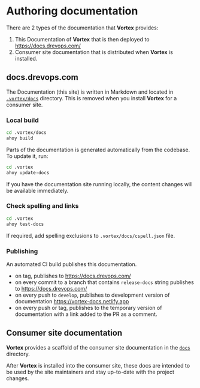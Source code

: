 # Authoring documentation

There are 2 types of the documentation that **Vortex** provides:

1. This Documentation of **Vortex** that is then deployed
   to https://docs.drevops.com/
2. Consumer site documentation that is distributed when **Vortex** is
   installed.

## docs.drevops.com

The Documentation (this site) is written in Markdown and located in
[`.vortex/docs`](https://github.com/drevops/scaffold/blob/develop/.vortex/docs) directory. This is
removed when you install **Vortex** for a
consumer site.

### Local build

```bash
cd .vortex/docs
ahoy build
```

Parts of the documentation is generated automatically from the codebase.
To update it, run:

```bash
cd .vortex
ahoy update-docs
```

If you have the documentation site running locally, the content changes will
be available immediately.

### Check spelling and links

```bash
cd .vortex
ahoy test-docs
```

If required, add spelling exclusions to `.vortex/docs/cspell.json`
file.

### Publishing

An automated CI build publishes this documentation.

- on tag, publishes to https://docs.drevops.com/
- on every commit to a branch that contains `release-docs` string publishes to https://docs.drevops.com/
- on every push to `develop`, publishes to development version of documentation https://vortex-docs.netlify.app
- on every push or tag, publishes to the temporary version of documentation with a link added to the PR as a comment.

## Consumer site documentation

**Vortex** provides a scaffold of the consumer site documentation in the
[`docs`](https://github.com/drevops/scaffold/blob/develop/docs) directory.

After **Vortex** is installed into the consumer site, these docs are
intended to be used by the site maintainers and stay up-to-date with the
project changes.

